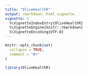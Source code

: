 ```yaml
---
title: "OliveHealthR"
output: rmarkdown::html_vignette
vignette: >
  %\VignetteIndexEntry{OliveHealthR}
  %\VignetteEngine{knitr::rmarkdown}
  %\VignetteEncoding{UTF-8}
---
```


```r
knitr::opts_chunk$set(
  collapse = TRUE,
  comment = "#>"
)
```

```r
library(OliveHealthR)
```
